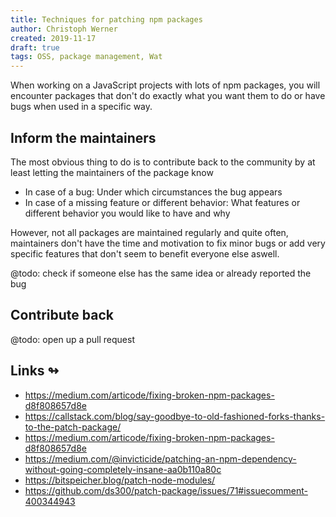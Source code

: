 ```yaml
---
title: Techniques for patching npm packages
author: Christoph Werner
created: 2019-11-17
draft: true
tags: OSS, package management, Wat
---
```


When working on a JavaScript projects with lots of npm packages, you will encounter packages that don't do exactly what you want them to do or have bugs when used in a specific way.

## Inform the maintainers

The most obvious thing to do is to contribute back to the community by at least letting the maintainers of the package know

- In case of a bug: Under which circumstances the bug appears
- In case of a missing feature or different behavior: What features or different behavior you would like to have and why

However, not all packages are maintained regularly and quite often, maintainers don't have the time and motivation to fix minor bugs or add very specific features that don't seem to benefit everyone else aswell.

@todo: check if someone else has the same idea or already reported the bug

## Contribute back

@todo: open up a pull request

## Links ↬

- https://medium.com/articode/fixing-broken-npm-packages-d8f808657d8e
- https://callstack.com/blog/say-goodbye-to-old-fashioned-forks-thanks-to-the-patch-package/
- https://medium.com/articode/fixing-broken-npm-packages-d8f808657d8e
- https://medium.com/@invicticide/patching-an-npm-dependency-without-going-completely-insane-aa0b110a80c
- https://bitspeicher.blog/patch-node-modules/
- https://github.com/ds300/patch-package/issues/71#issuecomment-400344943
